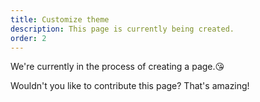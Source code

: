 ```yaml
---
title: Customize theme
description: This page is currently being created.
order: 2
---
```


We're currently in the process of creating a page.😘

Wouldn't you like to contribute this page? That's amazing!
